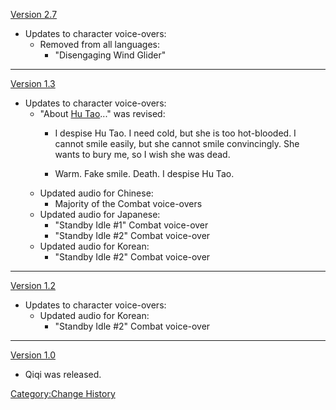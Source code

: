 [[Version 2.7]]
*Updates to character voice-overs:
**Removed from all languages:
***"Disengaging Wind Glider"
----
[[Version 1.3]]
*Updates to character voice-overs:
**"About [[Hu Tao]]..." was revised:
***{{Color|Old:}} I despise Hu Tao. I need cold, but she is too hot-blooded. I cannot smile easily, but she cannot smile convincingly. She wants to bury me, so I wish she was dead.
***{{Color|New:}} Warm. Fake smile. Death. I despise Hu Tao.
**Updated audio for Chinese:
***Majority of the Combat voice-overs
**Updated audio for Japanese:
***"Standby Idle #1" Combat voice-over
***"Standby Idle #2" Combat voice-over
**Updated audio for Korean:
***"Standby Idle #2" Combat voice-over
----
[[Version 1.2]]
*Updates to character voice-overs:
**Updated audio for Korean:
***"Standby Idle #2" Combat voice-over
----
[[Version 1.0]]
*Qiqi was released.
<noinclude>[[Category:Change History]]</noinclude>